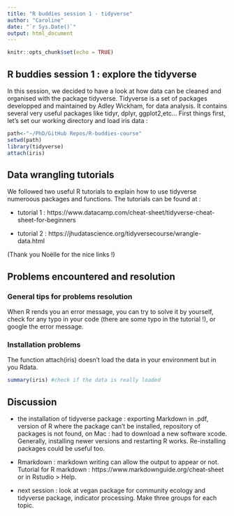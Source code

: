 ```yaml
---
title: "R buddies session 1 - tidyverse"
author: "Caroline"
date: "`r Sys.Date()`"
output: html_document
---
```


```r
knitr::opts_chunk$set(echo = TRUE)
```

## R buddies session 1 : explore the tidyverse

In this session, we decided to have a look at how data can be cleaned and organised with the package tidyverse. Tidyverse is a set of packages developped and maintained by Adley Wickham, for data analysis. It contains several very useful packages like tidyr, dplyr, ggplot2,etc... First things first, let's set our working directory and load iris data :

```r
path<-"~/PhD/GitHub Repos/R-buddies-course"
setwd(path)
library(tidyverse)
attach(iris)
```

## Data wrangling tutorials

We followed two useful R tutorials to explain how to use tidyverse numeroous packages and functions. The tutorials can be found at :

- tutorial 1 : https://www.datacamp.com/cheat-sheet/tidyverse-cheat-sheet-for-beginners

- tutorial 2 : https://jhudatascience.org/tidyversecourse/wrangle-data.html

(Thank you Noëlle for the nice links !)

## Problems encountered and resolution

### General tips for problems resolution 
When R rends you an error message, you can try to solve it by yourself, check for any typo in your code (there are some typo in the tutorial !), or google the error message. 

### Installation problems
The function attach(iris) doesn't load the data in your environment but in you Rdata.

```r
summary(iris) #check if the data is really loaded

```

## Discussion

- the installation of tidyverse package : exporting Markdown in .pdf, version of R where the package can't be installed, repository of packages is not found, on Mac : had to download a new software xcode. Generally, installing newer versions and restarting R works. Re-installing packages could be useful too. 

- Rmarkdown : markdown writing can allow the output to appear or not. Tutorial for R markdown : https://www.markdownguide.org/cheat-sheet or in Rstudio > Help.

- next session : look at vegan package for community ecology and tidyverse package, indicator processing. Make three groups for each topic. 